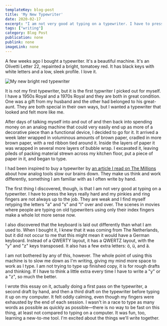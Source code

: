 ```yaml
---
templateKey: blog-post
title: 'My New Typewriter'
date: 2020-02-17
excerpt: "I am not very good at typing on a typewriter. I have to press the keys really hard and my pinkies and ring fingers are not always up to the job. They are weak and I find myself retyping the letters "a" and "s" and "l" over and over. The scenes in movies where people are typing on old typewriters using only their index fingers make a whole lot more sense now."
tags: ["writing"]
category: Blog Post
publication: none
publink: none
imageLink: none
---
```


A few weeks ago I bought a typewriter. It's a beautiful machine. It's an Olivetti Letter 22, repainted a bright, tomatoey red. It has black keys with white letters and a low, sleek profile. I love it.

![My new bright red typewriter](/img/typewriter.jpg)

It is not my first typewriter, but it is the first typwriter I picked out for myself. I have a 1950s Royal and a 1970s Royal and they are both in great condition. One was a gift from my husband and the other had belonged to his great-aunt. They are both special in their own ways, but I wanted a typewriter that looked and felt more like me.

After days of talking myself into and out of and then back into spending money on an analog machine that could very easily end up as more of a decorative piece than a functional device, I decided to go for it. It arrived a week later wrapped in voluminous amounts of brown paper, cradled in more brown paper, with a red ribbon tied around it. Inside the layers of paper it was wrapped in several more layers of bubble wrap. I excavated it, leaving pileds of packing material strewn across my kitchen floor, put a piece of paper in it, and began to type.

I had been inspired to buy a typewriter by [an article I read on The Millions](https://themillions.com/2018/05/returning-to-analog-typewriters-notebooks-and-the-art-of-letter-writing.html) about how analog tools slow our brains down. They make us think and work differently, something I am familiar with as I often write by hand.

The first thing I discovered, though, is that I am not very good at typing on a typewriter. I have to press the keys really hard and my pinkies and ring fingers are not always up to the job. They are weak and I find myself retyping the letters "a" and "s" and "l" over and over. The scenes in movies where people are typing on old typewriters using only their index fingers make a whole lot more sense now.

I also discovered that the keyboard is laid out differently than what I am used to. When I bought it, I knew that it was coming from The Netherlands, but it did not occur to me that this might mean it would have a German keyboard. Instead of a QWERTY layout, it has a QWERTZ layout, with the "y" and "z" keys transposed. It also has a few extra letters: ö, ü, and ä.

I am not bothered by any of this, however. The whole point of using this machine is to slow me down as I'm writing, giving my mind more space to work as I type. I am not trying to type up finished copy, it is for rough drafts and thinking. If I have to think a little extra every time I have to write a "y" or a "z", so much the better.

I wrote this essay on it, actually doing a first pass on the typewriter, a second draft by hand, and then a third draft on the typewriter before typing it up on my computer. It felt oddly calming, even though my fingers were exhausted by the end of each session. I wasn't in a race to type as many words as possible as quickly as possible—there is no way to be fast on this thing, at least not compared to typing on a computer. It was fun, too, learning a new-to-me tool. I'm excited about the things we'll write together.
